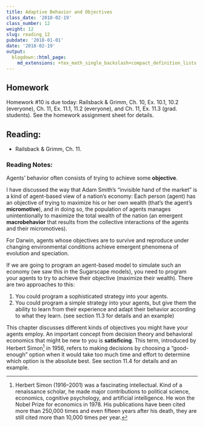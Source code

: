 ```yaml
---
title: Adaptive Behavior and Objectives
class_date: '2018-02-19'
class_number: 12
weight: 12
slug: reading_12
pubdate: '2018-01-01'
date: '2018-02-19'
output:
  blogdown::html_page:
    md_extensions: +tex_math_single_backslash+compact_definition_lists
---
```

## Homework

Homework #10 is due today: Railsback & Grimm, Ch. 10, Ex. 10.1, 10.2 (everyone), Ch. 11, Ex. 11.1, 11.2 (everyone), and Ch. 11, Ex. 11.3 (grad. students). See the homework assignment sheet for details.

## Reading:

* Railsback & Grimm, Ch. 11.

### Reading Notes:

Agents' behavior often consists of trying to achieve some **objective**.

I have discussed the way that Adam Smith's "invisible hand of the market" is a kind of agent-based view of a nation's economy: Each person (agent) has an objective of trying to maximize his or her own wealth (that's the agent's **micromotive**), and in doing so, the population of agents manages unintentionally to maximize the total wealth of the nation (an emergent **macrobehavior** that results from the collective interactions of the agents and their micromotives). 

For Darwin, agents whose objectives are to survive and reproduce under changing environmental conditions achieve emergent phenomena of evolution and speciation.

If we are going to program an agent-based model to simulate such an economy (we saw this in the Sugarscape models), you need to program your agents to try to achieve their objective (maximize their wealth). There are two approaches to this:

1. You could program a sophisticated strategy into your agents.
1. You could program a simple strategy into your agents, but give them the ability to learn from their experience and adapt their behavior according to what they learn. (see section 11.3 for details and an example)

This chapter discusses different kinds of objectives you might have your agents employ. An important concept from decision theory and behavioral economics that might be new to you is **satisficing**. This term, introduced by Herbert Simon[^1] in 1956, refers to making decisions by choosing a "good-enough" option when it would take too much time and effort to determine which option is the absolute best. See section 11.4 for details and an example.

[^1]: Herbert Simon (1916--2001) was a fascinating intellectual. Kind of a renaissance scholar, he made major contributions to political science, economics, cognitive psychology, and artificial intelligence. He won the Nobel Prize for economics in 1978. His publications have been cited more than 250,000 times and even fifteen years after his death, they are still cited more than 10,000 times per year.
